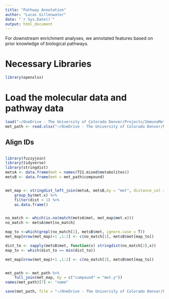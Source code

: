 ```yaml
---
title: "Pathway Annotation"
author: "Lucas Gillenwater"
date: "`r Sys.Date()`"
output: html_document
---
```

For downstream enrichment analyses, we annotated features based on prior knowledge of biological pathways. 

# Necessary Libraries
```r
library(openxlsx)
```
# Load the molecular data and pathway data

```r
load("~/OneDrive - The University of Colorado Denver/Projects/ImmunoMetabolicSubtypes/data/processed/T21_mixed_cyt_met.Rdata")
met_path <- read.xlsx("~/OneDrive - The University of Colorado Denver/Projects/ImmunoMetabolicSubtypes/data/pathway/HTP_P4C_metabolites_original_annotation(10212) copy.xlsx")
```

## Align IDs

```r

library(fuzzyjoin)
library(tidyverse)
library(stringdist)
metsA <- data.frame(met = names(T21.mixed$metabolites)) 
metsB <- data.frame(met = met_path$compound)


met_map <- stringdist_left_join(metsA, metsB,by = "met", distance_col = "dist")%>%
    group_by(met.x) %>%
    filter(dist < 1) %>%
    as.data.frame()


no_match <- which(is.na(match(metsA$met, met_map$met.x)))
no_match <- metsA$met[no_match]

map_to <-which(grepl(no_match[1], metsB$met, ignore.case = T))
met_map[nrow(met_map)+1 ,1:2] <- c(no_match[1], metsB$met[map_to])

dist_to <- sapply(metsB$met, function(x) stringdist(no_match[2],x))
map_to <- which(dist_to == min(dist_to))

met_map[nrow(met_map)+1 ,1:2] <- c(no_match[2], metsB$met[map_to])


met_path <- met_path %>%
    full_join(met_map, by = c("compound" = "met.y"))
names(met_path)[7] <- "name"

save(met_path, file = "~/OneDrive - The University of Colorado Denver/Projects/ImmunoMetabolicSubtypes/data/pathway/metabolite_pathway.RData")
```

